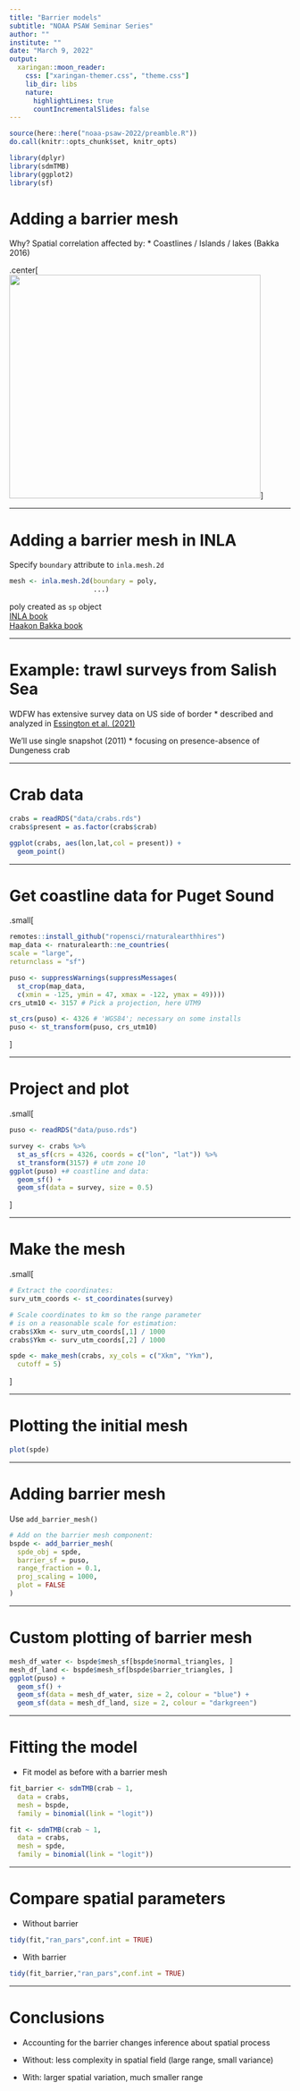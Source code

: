 ```yaml
---
title: "Barrier models"
subtitle: "NOAA PSAW Seminar Series"
author: ""
institute: ""
date: "March 9, 2022"
output:
  xaringan::moon_reader:
    css: ["xaringan-themer.css", "theme.css"]
    lib_dir: libs
    nature:
      highlightLines: true
      countIncrementalSlides: false
---
```


<!-- Build with: xaringan::inf_mr() -->

```r
source(here::here("noaa-psaw-2022/preamble.R"))
do.call(knitr::opts_chunk$set, knitr_opts)
```

```r
library(dplyr)
library(sdmTMB)
library(ggplot2)
library(sf)
```

# Adding a barrier mesh

Why? Spatial correlation affected by:
  * Coastlines / Islands / lakes (Bakka 2016) 

.center[
<img src="images/bakka_2016.png" width="450px" height = "400px"/>
]

---  

# Adding a barrier mesh in INLA

Specify `boundary` attribute to `inla.mesh.2d`  

```r
mesh <- inla.mesh.2d(boundary = poly,
                     ...)
```

poly created as `sp` object  
[INLA book](https://becarioprecario.bitbucket.io/spde-gitbook/ch-nonstationarity.html#ch:barrier)  
[Haakon Bakka book](https://haakonbakkagit.github.io/btopic128.html)  

---

# Example: trawl surveys from Salish Sea

WDFW has extensive survey data on US side of border
  * described and analyzed in [Essington et al. (2021)](https://www.int-res.com/abstracts/meps/v657/p173-189/)

We'll use single snapshot (2011)
  * focusing on presence-absence of Dungeness crab

---

# Crab data

```r
crabs = readRDS("data/crabs.rds")
crabs$present = as.factor(crabs$crab)

ggplot(crabs, aes(lon,lat,col = present)) + 
  geom_point()
```

---

# Get coastline data for Puget Sound

.small[
```r
remotes::install_github("ropensci/rnaturalearthhires")
map_data <- rnaturalearth::ne_countries(
scale = "large",
returnclass = "sf")

puso <- suppressWarnings(suppressMessages(
  st_crop(map_data,
  c(xmin = -125, ymin = 47, xmax = -122, ymax = 49))))
crs_utm10 <- 3157 # Pick a projection, here UTM9

st_crs(puso) <- 4326 # 'WGS84'; necessary on some installs
puso <- st_transform(puso, crs_utm10)

```
]

---

# Project and plot  

.small[
```r
puso <- readRDS("data/puso.rds")

```
```r
survey <- crabs %>% 
  st_as_sf(crs = 4326, coords = c("lon", "lat")) %>%
  st_transform(3157) # utm zone 10
ggplot(puso) +# coastline and data:
  geom_sf() +
  geom_sf(data = survey, size = 0.5)
```
]

---

# Make the mesh

.small[
```r
# Extract the coordinates:
surv_utm_coords <- st_coordinates(survey)

# Scale coordinates to km so the range parameter
# is on a reasonable scale for estimation:
crabs$Xkm <- surv_utm_coords[,1] / 1000
crabs$Ykm <- surv_utm_coords[,2] / 1000

spde <- make_mesh(crabs, xy_cols = c("Xkm", "Ykm"),
  cutoff = 5)
```
]

---

# Plotting the initial mesh 

```r
plot(spde)
```

---

# Adding barrier mesh

Use `add_barrier_mesh()`  

```r
# Add on the barrier mesh component:
bspde <- add_barrier_mesh(
  spde_obj = spde, 
  barrier_sf = puso, 
  range_fraction = 0.1,
  proj_scaling = 1000, 
  plot = FALSE
)
```

---

# Custom plotting of barrier mesh

```r
mesh_df_water <- bspde$mesh_sf[bspde$normal_triangles, ]
mesh_df_land <- bspde$mesh_sf[bspde$barrier_triangles, ]
ggplot(puso) +
  geom_sf() +
  geom_sf(data = mesh_df_water, size = 2, colour = "blue") +
  geom_sf(data = mesh_df_land, size = 2, colour = "darkgreen")
```

---

# Fitting the model  

* Fit model as before with a barrier mesh
```r
fit_barrier <- sdmTMB(crab ~ 1, 
  data = crabs, 
  mesh = bspde,
  family = binomial(link = "logit"))
```
```r
fit <- sdmTMB(crab ~ 1, 
  data = crabs, 
  mesh = spde,
  family = binomial(link = "logit"))
```
---

# Compare spatial parameters

* Without barrier
```r
tidy(fit,"ran_pars",conf.int = TRUE)
```
* With barrier
```r
tidy(fit_barrier,"ran_pars",conf.int = TRUE)
```

---

# Conclusions

* Accounting for the barrier changes inference about spatial process

* Without: less complexity in spatial field (large range, small variance)

* With: larger spatial variation, much smaller range
